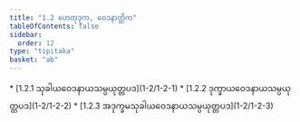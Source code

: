 ```yaml
---
title: "1.2 ဟေတုဒုက, ဝေဒနာတ္တိက"
tableOfContents: false
sidebar:
  order: 12
type: "tipitaka"
basket: "ab"
---
```



<DynamicBreadcrumb />



<TableOfContents>
* [1.2.1 သုခါယဝေဒနာယသမ္ပယုတ္တပဒ](1-2/1-2-1)
* [1.2.2 ဒုက္ခာယဝေဒနာယသမ္ပယုတ္တပဒ](1-2/1-2-2)
* [1.2.3 အဒုက္ခမသုခါယဝေဒနာယသမ္ပယုတ္တပဒ](1-2/1-2-3)
</TableOfContents>
